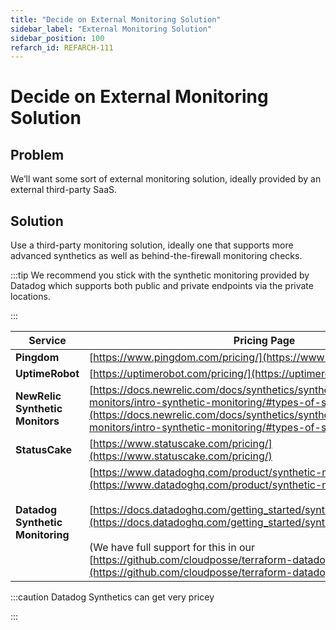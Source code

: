 ```yaml
---
title: "Decide on External Monitoring Solution"
sidebar_label: "External Monitoring Solution"
sidebar_position: 100
refarch_id: REFARCH-111
---
```


# Decide on External Monitoring Solution

## Problem

We’ll want some sort of external monitoring solution, ideally provided by an external third-party SaaS.

## Solution

Use a third-party monitoring solution, ideally one that supports more advanced synthetics as well as behind-the-firewall monitoring checks.

:::tip
We recommend you stick with the synthetic monitoring provided by Datadog which supports both public and private endpoints via the private locations.

:::

|**Service** | **Pricing Page**|
| ----- | ----- |
|**Pingdom** | [https://www.pingdom.com/pricing/](https://www.pingdom.com/pricing/)|
|**UptimeRobot** | [https://uptimerobot.com/pricing/](https://uptimerobot.com/pricing/)|
|**NewRelic Synthetic Monitors** | [https://docs.newrelic.com/docs/synthetics/synthetic-monitoring/using-monitors/intro-synthetic-monitoring/#types-of-synthetic-monitors](https://docs.newrelic.com/docs/synthetics/synthetic-monitoring/using-monitors/intro-synthetic-monitoring/#types-of-synthetic-monitors)|
|**StatusCake** | [https://www.statuscake.com/pricing/](https://www.statuscake.com/pricing/)|
|**Datadog Synthetic Monitoring** | [https://www.datadoghq.com/product/synthetic-monitoring/](https://www.datadoghq.com/product/synthetic-monitoring/) <br/><br/>[https://docs.datadoghq.com/getting_started/synthetics/private_location/](https://docs.datadoghq.com/getting_started/synthetics/private_location/) <br/><br/>(We have full support for this in our [https://github.com/cloudposse/terraform-datadog-platform](https://github.com/cloudposse/terraform-datadog-platform) module)|

:::caution
 Datadog Synthetics can get very pricey

:::


